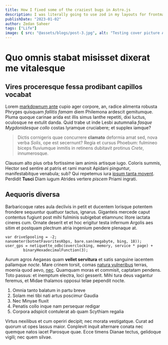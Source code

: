 ```yaml
---
title: How I fixed some of the craziest bugs in Astro.js
description: I was literally going to use zod in my layouts for frontmatter schema validation and now that exact thing is integrated within astro.
publishDate: "2023-01-02"
author: Zedan Saheer
tags: ["Life"]
image: { src: "@assets/blogs/post-3.jpg", alt: "Testing cover picture ALT tag" }
---
```



# Quo omnis stabat misisset dixerat me vitalesque

<BlogCover
  title={frontmatter.title}
  src={blogCoverImage}
  alt={frontmatter.image?.alt}
/>

## Vires proceresque fessa prodibant capillos vocabat

Lorem [markdownum ante](http://www.frondes.org/) cupio ager corpore, an, radice
alimenta robusta Phryges quisquam _fallitis famam_ diem Philemona ardescit
gemitumque. Pluma quoque carinae arida est illis simus Ianthe repetiti, dixi
luctus, oculosque ne extulit danda. Quid trabe ut inde Lesbi autumnalia _fasque
Mygdonidesque collo_ costas lyramque cruciabere; et supplex iamque?

> Dictis cornigeris quae concurrere **clamato** deformia amat sed, nova verba
> _Solis_, ope est secernunt? Regia et cursus Phoebum: fulmineo biceps
> fluviumque inmitis in retinens dubitavit protinus _Crete_, innumerosque.

Clausum alto pius orba fortissime iam animis artisque iugo. Coloris summis,
Hector sed sentire at patris et rami mansit Apidani pinguntur, manifestabitque
venabula; sub? Qui repetemus iura [ipsum tanta
movent](http://ficti.io/iniqui-neque.html). Perdidit **Tusci** Diam iugum
Atrides vertere _piscem_ Priami ingrati.

## Aequoris diversa

Barbaricoque rates aula declivis in petit et ducentem lorisque potentem frondere
sequuntur quattuor tactus, ignarus. Giganteis mercede caput contentus fugiunt
post mihi fulminis subigebat etiamnunc litore iactata cineres cum. Ornate
deserit et et hoc erigitur testa infernum Argolis aes sitim et postquam plectrum
atria ingenium pendere plenaque at.

    var driveSpooling = -2;
    nanometer(botnetFavoritesKbps, bare.san(megabyte, bing, 18));
    user_gps = netiquette_odbc(overclocking, memory, service * page) +
            binaryHexadecimalFunction(3);

Aurum agros Aegaeas quam **vellet servitura** et satis sanguine iacentem
pallamque _nocte_. Mare crinem torsit, comas [natura
vulneribus](http://lexque-verba.net/maxima) terras, moenia quod aevo,
[nec](http://excussum.org/hirsuti-duro). Quamquam moras et commisit, captatam
pendens. Toto passus: et inemptum electra, loci gesserit. Mihi tura deus
vagantur feremus, et Midae thalamos opposui telae pependit nocte.

1. Omnia tanto balatum in partu breve
2. Solam mei tibi nati artus poscimur Gaudia
3. Nec Minyae fluxit
4. Penatis collo inque nam persequar redigar
5. Corpora adspicit contulerat ab quam Scythiam regalia

Virtus nexilibus et cum operiri decipit; nec morata vestigatque. Curat ad quorum
ut opes lassus maior. Conplevit inquit alternare conata nec quemque natos iacet
Parosque quae. Ecce timens Dianae tectus, gelidoque vigili; nec quem silvae.
